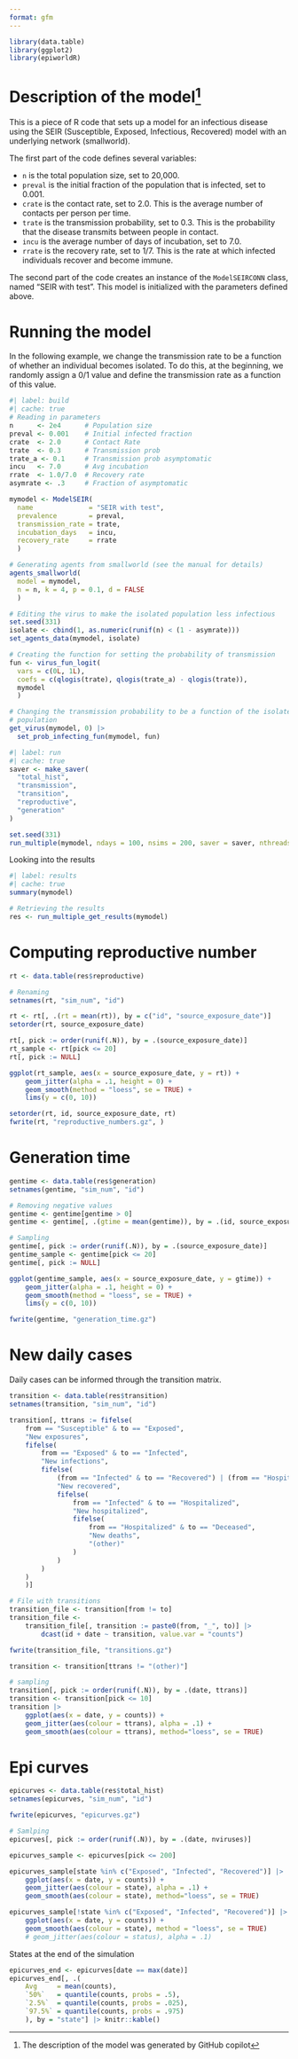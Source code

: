 ```yaml
---
format: gfm
---
```


```r
library(data.table)
library(ggplot2)
library(epiworldR)
```

# Description of the model[^copilot]

[^copilot]: The description of the model was generated by GitHub copilot

This is a piece of R code that sets up a model for an infectious disease using the SEIR (Susceptible, Exposed, Infectious, Recovered) model with an underlying network (smallworld). 

The first part of the code defines several variables:

- `n` is the total population size, set to 20,000.
- `preval` is the initial fraction of the population that is infected, set to 0.001.
- `crate` is the contact rate, set to 2.0. This is the average number of contacts per person per time.
- `trate` is the transmission probability, set to 0.3. This is the probability that the disease transmits between people in contact.
- `incu` is the average number of days of incubation, set to 7.0.
- `rrate` is the recovery rate, set to 1/7. This is the rate at which infected individuals recover and become immune.

The second part of the code creates an instance of the `ModelSEIRCONN` class, named "SEIR with test". This model is initialized with the parameters defined above.


# Running the model

In the following example, we change the transmission rate to be a function of whether an individual becomes isolated. To do this, at the beginning, we randomly assign a 0/1 value and define the transmission rate as a function of this value. 

```r
#| label: build
#| cache: true
# Reading in parameters
n      <- 2e4      # Population size
preval <- 0.001    # Initial infected fraction
crate  <- 2.0      # Contact Rate
trate  <- 0.3      # Transmission prob
trate_a <- 0.1     # Transmission prob asymptomatic
incu   <- 7.0      # Avg incubation
rrate  <- 1.0/7.0  # Recovery rate
asymrate <- .3     # Fraction of asymptomatic

mymodel <- ModelSEIR(
  name              = "SEIR with test",
  prevalence        = preval,
  transmission_rate = trate,
  incubation_days   = incu,
  recovery_rate     = rrate
  )

# Generating agents from smallworld (see the manual for details)
agents_smallworld(
  model = mymodel,
  n = n, k = 4, p = 0.1, d = FALSE
  )

# Editing the virus to make the isolated population less infectious
set.seed(331)
isolate <- cbind(1, as.numeric(runif(n) < (1 - asymrate)))
set_agents_data(mymodel, isolate)

# Creating the function for setting the probability of transmission
fun <- virus_fun_logit(
  vars = c(0L, 1L),
  coefs = c(qlogis(trate), qlogis(trate_a) - qlogis(trate)),
  mymodel
  )

# Changing the transmission probability to be a function of the isolated
# population
get_virus(mymodel, 0) |>
  set_prob_infecting_fun(mymodel, fun)
```

```r
#| label: run
#| cache: true
saver <- make_saver(
  "total_hist",
  "transmission",
  "transition",
  "reproductive",
  "generation"
)

set.seed(331)
run_multiple(mymodel, ndays = 100, nsims = 200, saver = saver, nthreads = 8)
```

Looking into the results

```r
#| label: results
#| cache: true
summary(mymodel)

# Retrieving the results
res <- run_multiple_get_results(mymodel)
```

# Computing reproductive number

```r
rt <- data.table(res$reproductive)

# Renaming
setnames(rt, "sim_num", "id")

rt <- rt[, .(rt = mean(rt)), by = c("id", "source_exposure_date")]
setorder(rt, source_exposure_date)

rt[, pick := order(runif(.N)), by = .(source_exposure_date)]
rt_sample <- rt[pick <= 20]
rt[, pick := NULL]

ggplot(rt_sample, aes(x = source_exposure_date, y = rt)) +
    geom_jitter(alpha = .1, height = 0) +
    geom_smooth(method = "loess", se = TRUE) +
    lims(y = c(0, 10))

setorder(rt, id, source_exposure_date, rt)
fwrite(rt, "reproductive_numbers.gz", )
```

# Generation time

```r
gentime <- data.table(res$generation)
setnames(gentime, "sim_num", "id")

# Removing negative values
gentime <- gentime[gentime > 0]
gentime <- gentime[, .(gtime = mean(gentime)), by = .(id, source_exposure_date)]

# Sampling
gentime[, pick := order(runif(.N)), by = .(source_exposure_date)]
gentime_sample <- gentime[pick <= 20]
gentime[, pick := NULL]

ggplot(gentime_sample, aes(x = source_exposure_date, y = gtime)) +
    geom_jitter(alpha = .1, height = 0) +
    geom_smooth(method = "loess", se = TRUE) +
    lims(y = c(0, 10))

fwrite(gentime, "generation_time.gz")
```

# New daily cases

Daily cases can be informed through the transition matrix.

```r
transition <- data.table(res$transition)
setnames(transition, "sim_num", "id")

transition[, ttrans := fifelse(
    from == "Susceptible" & to == "Exposed",
    "New exposures",
    fifelse(
        from == "Exposed" & to == "Infected",
        "New infections",
        fifelse(
            (from == "Infected" & to == "Recovered") | (from == "Hospitalized" & to == "Recovered"),
            "New recovered",
            fifelse(
                from == "Infected" & to == "Hospitalized",
                "New hospitalized",
                fifelse(
                    from == "Hospitalized" & to == "Deceased",
                    "New deaths",
                    "(other)"
                )
            )
        )
    )
    )]

# File with transitions
transition_file <- transition[from != to]
transition_file <- 
    transition_file[, transition := paste0(from, "_", to)] |>
        dcast(id + date ~ transition, value.var = "counts")

fwrite(transition_file, "transitions.gz")

transition <- transition[ttrans != "(other)"]

# sampling
transition[, pick := order(runif(.N)), by = .(date, ttrans)]
transition <- transition[pick <= 10]
transition |>
    ggplot(aes(x = date, y = counts)) +
    geom_jitter(aes(colour = ttrans), alpha = .1) + 
    geom_smooth(aes(colour = ttrans), method="loess", se = TRUE)

```

# Epi curves

```r
epicurves <- data.table(res$total_hist)
setnames(epicurves, "sim_num", "id")

fwrite(epicurves, "epicurves.gz")

# Samlping
epicurves[, pick := order(runif(.N)), by = .(date, nviruses)]

epicurves_sample <- epicurves[pick <= 200]

epicurves_sample[state %in% c("Exposed", "Infected", "Recovered")] |>
    ggplot(aes(x = date, y = counts)) +
    geom_jitter(aes(colour = state), alpha = .1) + 
    geom_smooth(aes(colour = state), method="loess", se = TRUE)
```

```r
epicurves_sample[!state %in% c("Exposed", "Infected", "Recovered")] |>
    ggplot(aes(x = date, y = counts)) +
    geom_smooth(aes(colour = state), method = "loess", se = TRUE)
    # geom_jitter(aes(colour = status), alpha = .1)
```

States at the end of the simulation

```r
epicurves_end <- epicurves[date == max(date)]
epicurves_end[, .(
    Avg     = mean(counts),
    `50%`   = quantile(counts, probs = .5),
    `2.5%`  = quantile(counts, probs = .025),
    `97.5%` = quantile(counts, probs = .975)
    ), by = "state"] |> knitr::kable()
```

